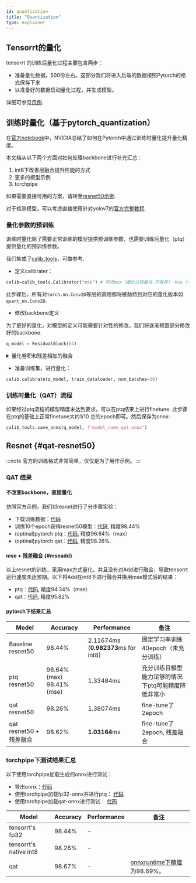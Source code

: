 ```yaml
---
id: quantization
title: "Quantization"
type: explainer
---
```



## Tensorrt的量化
tensorrt 的训练后量化过程主要包含两步：
- 准备量化数据，500份左右。这部分我们将进入后端的数据按照Pytorch的格式保存下来
- 以准备好的数据启动量化过程，并生成模型。

详细可参见[示例](https://g.hz.netease.com/deploy/torchpipe/-/tree/develop/examples/int8).

## 训练时量化（基于pytorch_quantization）
在[官方notebook](https://github.com/NVIDIA/TensorRT/blob/release/8.6/quickstart/quantization_tutorial/qat-ptq-workflow.ipynb)中，NVIDIA总结了如何在Pytorch中通过训练时量化提升量化精度。

本文档从以下两个方面对如何处理backbone进行补充汇总：
1. int8下改善层融合提升性能的方式
2. 更多的模型示例
3. torchpipe


如果需要直接可用的方案，请转至[resnet50示例](#qat-resnet50).

对于检测模型，可以考虑直接使用针对yolov7的[官方完整教程](https://github.com/NVIDIA-AI-IOT/yolo_deepstream/blob/main/yolov7_qat/doc/Guidance_of_QAT_performance_optimization.md).



### 量化参数的预训练

训练时量化除了需要正常训练的模型提供预训练参数，也需要训练后量化（ptq）提供量化的预训练参数。

我们集成了[calib_tools](https://g.hz.netease.com/deploy/torchpipe/-/blob/develop/examples/int8/qat/calib_tools.py)，可做参考.

- 定义calibrater：
```python
calib=calib_tools.Calibrator("mse") # 可选max（量化过程最快,不推荐） mse（一般准确率较好） entropy percentile
```
此步骤后，所有对`torch.nn.Conv2D`等层的调用都将被劫持到对应的量化版本如`quant_nn.Conv2D`.
- 修改backbone定义

为了更好的量化，对模型的定义可能需要针对性的修改。我们将逐渐预置部分修改好的backbone.
```python
q_model = ResidualBlock(64)
```
<details><summary>量化卷积和残差相加的融合</summary>


> ResidualBlock: 对于Add层，输入均是int8时，能比输入分别为fp32和int8更高效。


```python
class ResidualBlock(nn.Module):
    def __init__(self, num_channels):
        super(ResidualBlock, self).__init__()
        self.conv1 = nn.Conv2d(num_channels, num_channels, kernel_size=3, padding=1, bias=False)
        self.quant = quant
        if torch.nn.Conv2d is quant_nn.Conv2d:
            self.residual_quantizer = quant_nn.TensorQuantizer(quant_nn.QuantConv2d.default_quant_desc_input)
        self.relu1 = nn.ReLU(inplace=True)

    def forward(self, x):
        out = self.conv1(x)
        if hasattr(self, "residual_quantizer"):
            out = self.relu1(self.residual_quantizer(x)+out)
        else:
            out = self.relu1(x+out)
```

</details>

- 准备训练集，进行量化：
```python
calib.calibrate(q_model, train_dataloader, num_batches=16)
```
### 训练时量化（QAT）流程

如果经过ptq流程的模型精度未达到要求，可以在ptq结果上进行finetune. 此步骤在ptq的基础上正常finetune大约1/10 总的epoch即可。然后保存为onnx:
```python
calib_tools.save_onnx(q_model, f"model_name_qat.onnx")
```


## Resnet  {#qat-resnet50}



:::note
官方的训练格式非常简单，仅仅是为了用作示例。
:::





### QAT 结果

#### 不改变backbone，直接量化
仿照官方示例，我们对resnet进行了分步骤实验：

- 下载训练数据：[代码](https://g.hz.netease.com/deploy/torchpipe/-/blob/develop/examples/int8/qat/download_data.py)
- 训练10个epoch获得resnet50模型：[代码](https://g.hz.netease.com/deploy/torchpipe/-/blob/develop/examples/int8/qat/fp32_train.py), 精度98.44%
- (optinal)pytorch ptq：[代码](https://g.hz.netease.com/deploy/torchpipe/-/blob/develop/examples/int8/qat/ptq.py), 精度96.64%（max）
- (optinal)pytorch qat：[代码](https://g.hz.netease.com/deploy/torchpipe/-/blob/develop/examples/int8/qat/qat.py), 精度98.26%. 

#### mse + 残差融合 {#mseadd}

以上resnet的训练，采用max方式量化，并且没有对Add进行融合，导致tensorrt运行速度未达预期。以下将Add在int8下进行融合并换用mse模式后的结果：

- ptq：[代码](https://g.hz.netease.com/deploy/torchpipe/-/blob/develop/examples/int8/qat/ptq_merge_residual.py), 精度94.34%（mse）
- qat：[代码](https://g.hz.netease.com/deploy/torchpipe/-/blob/develop/examples/int8/qat/qat_merge_residual.py), 精度95.82%

#### pytorch下结果汇总
| Model                   | Accuracy                | Performance                         | 备注                                                |
|-------------------------|-------------------------|-------------------------------------|----------------------------------------------------|
| Baseline resnet50       | 98.44%                  | 2.11674ms (**0.982373**ms for int8) | 固定学习率训练40epoch（未充分训练）                   |
| ptq resnet50            | 96.64%(max) 98.41%(mse) | 1.33484ms                           | 充分训练且模型能力足够的情况下ptq可能精度降低非常小 |
| qat resnet50            | 98.26%                  | 1.38074ms                           | fine-tune了2epoch                                   |
| qat resnet50 + 残差融合 | 98.62%                  | **1.03164**ms                       | fine-tune了2epoch, 残差融合                         |

### torchpipe下测试结果汇总
以下使用torchpipe加载生成的onnx进行测试：

- 导出onnx：[代码](https://g.hz.netease.com/deploy/torchpipe/-/blob/develop/examples/int8/qat/export_onnx_merge_residual.py)
- 使用torchpipe加载fp32-onnx并进行ptq： [代码](https://g.hz.netease.com/deploy/torchpipe/-/blob/develop/examples/int8/qat/torchpipe_ptq_test.py)
- 使用torchpipe加载qat-onnx进行测试： [代码](https://g.hz.netease.com/deploy/torchpipe/-/blob/develop/examples/int8/qat/torchpipe_qat_test.py)


| Model                  | Accuracy | Performance | 备注                         |
|------------------------|----------|-------------|------------------------------|
| tensorrt's fp32        | 98.44%   | -           |                              |
| tensorrt's native int8 | 98.26%   | -           |                              |
| qat                    | 98.67%   | -           | [onnxruntime下精度]为98.69%。 |

[onnxruntime下精度]: https://g.hz.netease.com/deploy/torchpipe/-/blob/develop/examples/int8/qat/onnxruntime_qat_test.py